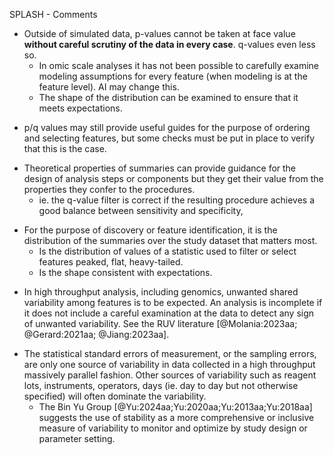 SPLASH - Comments

<p><p/>
* Outside of simulated data, p-values cannot be taken at face value
**without careful scrutiny of the data in every case**.  q-values even less so.
   - In omic scale analyses it has not been possible to carefully examine
modeling assumptions for every feature (when modeling is at the feature level).
AI may change this.
   - The shape of the distribution can be examined to ensure that it meets expectations.

<p><p/>
* p/q values may still provide useful guides for the purpose of ordering and
selecting features, but some checks must be put in place to verify that
this is the case. 

<p><p/>
* Theoretical properties of summaries can provide guidance for the design of
analysis steps or components but they get their value from the properties
they confer to the procedures.
   - ie. the q-value filter is correct if the resulting procedure 
achieves a good balance between sensitivity and specificity,
 
<p><p/>
* For the purpose of discovery or feature identification,
it is the distribution of the summaries over the study dataset that matters most.
   - Is the distribution of values of a statistic used to filter or select
features peaked, flat, heavy-tailed.
   - Is the shape consistent with expectations.

<p><p/>
* In high throughput analysis, including genomics, unwanted shared variability
among features is to be expected.  An analysis is incomplete if it does not
include a careful examination at the data to detect any sign of unwanted variability.
See the RUV literature  [@Molania:2023aa; @Gerard:2021aa; @Jiang:2023aa].


<p><p/>
* The statistical standard errors of measurement, or the sampling errors, are only
one source of variability in data collected in a high throughput
massively parallel fashion.  Other sources of variability such as
reagent lots, instruments, operators, days (ie. day to day but not otherwise
specified) will often dominate the variability.
   - The Bin Yu Group [@Yu:2024aa;Yu:2020aa;Yu:2013aa;Yu:2018aa] suggests the use of
stability as a more comprehensive or inclusive measure of variability to monitor
and optimize by study design or parameter setting.

<!-- 
  nohup Rscript -e "rmarkdown::render('_M2A-Comments.Rmd')" > _M2A-Comments.log  &

-->

